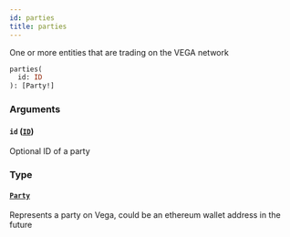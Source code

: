 ```yaml
---
id: parties
title: parties
---
```



One or more entities that are trading on the VEGA network

```graphql
parties(
  id: ID
): [Party!]
```


### Arguments

#### `id` ([`ID`](/docs/testnet/graphql/scalars/id))

Optional ID of a party


### Type

#### [`Party`](/docs/testnet/graphql/objects/party) 

Represents a party on Vega, could be an ethereum wallet address in the future




